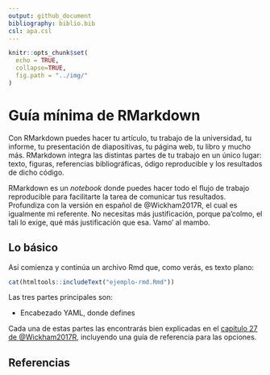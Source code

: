 ```yaml
---
output: github_document
bibliography: biblio.bib
csl: apa.csl
---
```


```r
knitr::opts_chunk$set(
  echo = TRUE,
  collapse=TRUE,
  fig.path = "../img/"
)
```


<!-- Este .md fue generado a partir del .Rmd homónimo. Edítese el .Rmd -->

# Guía mínima de RMarkdown

Con RMarkdown puedes hacer tu artículo, tu trabajo de la universidad, tu informe, tu presentación de diapositivas, tu página web, tu libro y mucho más. RMarkdown integra las distintas partes de tu trabajo en un único lugar: texto, figuras, referencias bibliográficas, ódigo reproducible y los resultados de dicho código.

RMarkdown es un *notebook* donde puedes hacer todo el flujo de trabajo reproducible para facilitarte la tarea de comunicar tus resultados. Profundiza con la versión en español de @Wickham2017R, el cual es igualmente mi referente. No necesitas más justificación, porque pa'colmo, el tali lo exige, qué más justificación que esa. Vamo' al mambo.

## Lo básico

Así comienza y continúa un archivo Rmd que, como verás, es texto plano:

```r
cat(htmltools::includeText("ejemplo-rmd.Rmd"))
```

Las tres partes principales son:

* Encabezado YAML, donde defines 

Cada una de estas partes las encontrarás bien explicadas en el [capítulo 27 de @Wickham2017R](https://es.r4ds.hadley.nz/r-markdown.html), incluyendo una guía de referencia para las opciones. 


## Referencias

